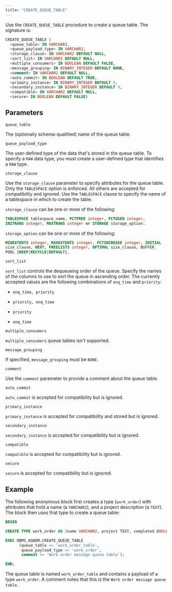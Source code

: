 ```yaml
---
title: "CREATE_QUEUE_TABLE"
---
```


Use the `CREATE_QUEUE_TABLE` procedure to create a queue table. The signature is:

```sql
CREATE_QUEUE_TABLE (
  <queue_table> IN VARCHAR2,
  <queue_payload_type> IN VARCHAR2,
  <storage_clause> IN VARCHAR2 DEFAULT NULL,
  <sort_list> IN VARCHAR2 DEFAULT NULL,
  <multiple_consumers> IN BOOLEAN DEFAULT FALSE,
  <message_grouping> IN BINARY_INTEGER DEFAULT NONE,
  <comment> IN VARCHAR2 DEFAULT NULL,
  <auto_commit> IN BOOLEAN DEFAULT TRUE,
  <primary_instance> IN BINARY_INTEGER DEFAULT 0,
  <secondary_instance> IN BINARY_INTEGER DEFAULT 0,
  <compatible> IN VARCHAR2 DEFAULT NULL,
  <secure> IN BOOLEAN DEFAULT FALSE)
```

## Parameters

`queue_table`

 The (optionally schema-qualified) name of the queue table.

`queue_payload_type`

 The user-defined type of the data that's stored in the queue table. To specify a `RAW` data type, you must create a user-defined type that identifies a `RAW` type.

`storage_clause`

Use the `storage_clause` parameter to specify attributes for the queue table. Only the `TABLESPACE` option is enforced. All others are accepted for compatibility and ignored. Use the `TABLESPACE` clause to specify the name of a tablespace in which to create the table.

 `storage_clause` can be one or more of the following:

```sql
TABLESPACE tablespace_name, PCTFREE integer, PCTUSED integer,
INITRANS integer, MAXTRANS integer or STORAGE storage_option.
```

`storage_option` can be one or more of the following:

```sql
MINEXTENTS integer, MAXEXTENTS integer, PCTINCREASE integer, INITIAL
size_clause, NEXT, FREELISTS integer, OPTIMAL size_clause, BUFFER_
POOL {KEEP|RECYCLE|DEFAULT}.
```

`sort_list`

 `sort_list` controls the dequeueing order of the queue. Specify the names of the columns to use to sort the queue in ascending order. The currently accepted values are the following combinations of `enq_time` and `priority`:

-   `enq_time, priority`

-   `priority, enq_time`

-   `priority`

-   `enq_time`

`multiple_consumers`

 `multiple_consumers` queue tables isn't supported.

`message_grouping`

 If specified, `message_grouping` must be `NONE`.

`comment`

 Use the `comment` parameter to provide a comment about the queue table.

`auto_commit`

 `auto_commit` is accepted for compatibility but is ignored.

`primary_instance`

 `primary_instance` is accepted for compatibility and stored but is ignored.

`secondary_instance`

 `secondary_instance` is accepted for compatibility but is ignored.

`compatible`

 `compatible` is accepted for compatibility but is ignored.

`secure`

 `secure` is accepted for compatibility but is ignored.

## Example

The following anonymous block first creates a type (`work_order`) with attributes that hold a name (a `VARCHAR2`), and a project description (a `TEXT`). The block then uses that type to create a queue table:

```sql
BEGIN

CREATE TYPE work_order AS (name VARCHAR2, project TEXT, completed BOOLEAN);

EXEC DBMS_AQADM.CREATE_QUEUE_TABLE
      (queue_table => 'work_order_table',
       queue_payload_type => 'work_order',
       comment => 'Work order message queue table');

END;
```

The queue table is named `work_order_table` and contains a payload of a type `work_order`. A comment notes that this is the `Work order message queue table`.
